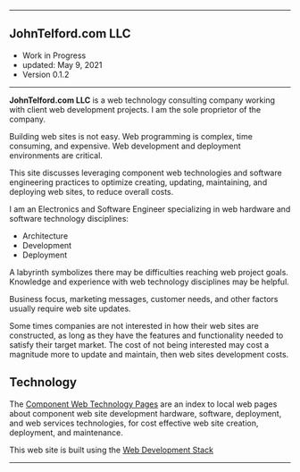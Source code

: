 
***

## JohnTelford.com LLC
- Work in Progress
- updated: May 9, 2021
- Version 0.1.2

***

**JohnTelford.com LLC** is a web technology consulting company working with client  web development projects. I am the sole proprietor of the company.

Building web sites is not easy. Web programming is complex, time consuming, and  expensive. Web development and deployment environments are critical.

This site discusses leveraging component web  technologies and software engineering practices to optimize creating, updating, maintaining, and deploying web sites, to reduce overall costs.

I am an Electronics and Software Engineer specializing in web hardware and software technology disciplines:

- Architecture
- Development
- Deployment

A labyrinth symbolizes  there may be difficulties  reaching  web  project goals. Knowledge and experience with web technology disciplines  may be helpful.

Business focus, marketing messages, customer needs, and other factors usually  require  web site updates.

Some times companies are not interested in how their web sites are constructed, as long as they have the features and functionality needed to satisfy their target market. The cost of not being interested may cost a magnitude  more to update and maintain, then web sites development costs.



## Technology

The [Component Web Technology Pages](compwebtechpages) are 
an index to local web pages about component web site development hardware, software, deployment, and web services technologies, for cost effective web site creation, deployment, and maintenance.

This web site is built using the [Web Development Stack](webdevstack)

***

